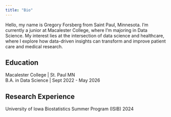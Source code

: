 ```yaml
---
title: "Bio"
---
```


::: {#intro-heading}
Hello, my name is Gregory Forsberg from Saint Paul, Minnesota. I'm currently a junior at Macalester College, where I'm majoring in Data Science. My interest lies at the intersection of data science and healthcare, where I explore how data-driven insights can transform and improve patient care and medical research.

## Education

Macalester College \| St. Paul MN <br> B.A. in Data Science \| Sept 2022 - May 2026

## Research Experience

University of Iowa Biostatistics Summer Program (ISIB) 2024
:::
